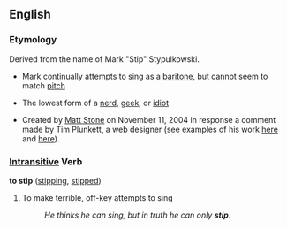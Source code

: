==English==
===Etymology===
Derived from the name of Mark "Stip" Stypulkowski.

*Mark continually attempts to sing as a [[baritone]], but cannot seem to match [[pitch]]

*The lowest form of a [[nerd]], [[geek]], or [[idiot]]

*Created by [http://www.xanga.com/stoner311 Matt Stone] on November 11, 2004 in response a comment made by Tim Plunkett, a web designer (see examples of his work [http://www.donaldpbeck.com here] and [http://www.vanhornmetz.com here]).

===[[Intransitive]] Verb===
'''to stip''' ([[stipping]], [[stipped]])

# To make terrible, off-key attempts to sing
#: ''He thinks he can sing, but in truth he can only '''stip'''''.